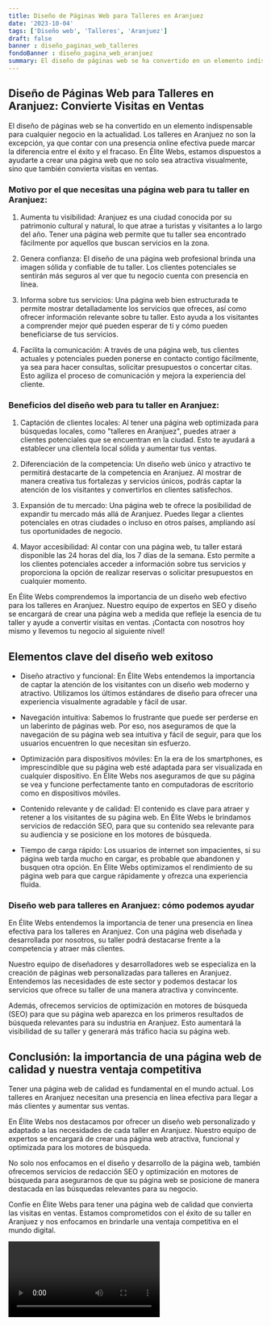 ```yaml
---
title: Diseño de Páginas Web para Talleres en Aranjuez
date: '2023-10-04'
tags: ['Diseño web', 'Talleres', 'Aranjuez']
draft: false
banner : diseño_paginas_web_talleres
fondoBanner : diseño_pagina_web_aranjuez
summary: El diseño de páginas web se ha convertido en un elemento indispensable para cualquier negocio en la actualidad. Los talleres en Aranjuez no son la excepción, ya que contar con una presencia online efectiva puede marcar la diferencia entre el éxito y el fracaso. En Élite Webs, estamos dispuestos a ayudarte a crear una página web que no solo sea atractiva visualmente, sino que también convierta visitas en ventas.
---
```


## Diseño de Páginas Web para Talleres en Aranjuez: Convierte Visitas en Ventas

El diseño de páginas web se ha convertido en un elemento indispensable para cualquier negocio en la actualidad. Los talleres en Aranjuez no son la excepción, ya que contar con una presencia online efectiva puede marcar la diferencia entre el éxito y el fracaso. En Élite Webs, estamos dispuestos a ayudarte a crear una página web que no solo sea atractiva visualmente, sino que también convierta visitas en ventas.

### Motivo por el que necesitas una página web para tu taller en Aranjuez:

1. Aumenta tu visibilidad: Aranjuez es una ciudad conocida por su patrimonio cultural y natural, lo que atrae a turistas y visitantes a lo largo del año. Tener una página web permite que tu taller sea encontrado fácilmente por aquellos que buscan servicios en la zona.

2. Genera confianza: El diseño de una página web profesional brinda una imagen sólida y confiable de tu taller. Los clientes potenciales se sentirán más seguros al ver que tu negocio cuenta con presencia en línea.

3. Informa sobre tus servicios: Una página web bien estructurada te permite mostrar detalladamente los servicios que ofreces, así como ofrecer información relevante sobre tu taller. Esto ayuda a los visitantes a comprender mejor qué pueden esperar de ti y cómo pueden beneficiarse de tus servicios.

4. Facilita la comunicación: A través de una página web, tus clientes actuales y potenciales pueden ponerse en contacto contigo fácilmente, ya sea para hacer consultas, solicitar presupuestos o concertar citas. Esto agiliza el proceso de comunicación y mejora la experiencia del cliente.

### Beneficios del diseño web para tu taller en Aranjuez:

1. Captación de clientes locales: Al tener una página web optimizada para búsquedas locales, como "talleres en Aranjuez", puedes atraer a clientes potenciales que se encuentran en la ciudad. Esto te ayudará a establecer una clientela local sólida y aumentar tus ventas.

2. Diferenciación de la competencia: Un diseño web único y atractivo te permitirá destacarte de la competencia en Aranjuez. Al mostrar de manera creativa tus fortalezas y servicios únicos, podrás captar la atención de los visitantes y convertirlos en clientes satisfechos.

3. Expansión de tu mercado: Una página web te ofrece la posibilidad de expandir tu mercado más allá de Aranjuez. Puedes llegar a clientes potenciales en otras ciudades o incluso en otros países, ampliando así tus oportunidades de negocio.

4. Mayor accesibilidad: Al contar con una página web, tu taller estará disponible las 24 horas del día, los 7 días de la semana. Esto permite a los clientes potenciales acceder a información sobre tus servicios y proporciona la opción de realizar reservas o solicitar presupuestos en cualquier momento.

En Élite Webs comprendemos la importancia de un diseño web efectivo para los talleres en Aranjuez. Nuestro equipo de expertos en SEO y diseño se encargará de crear una página web a medida que refleje la esencia de tu taller y ayude a convertir visitas en ventas. ¡Contacta con nosotros hoy mismo y llevemos tu negocio al siguiente nivel!

<GifSeo />

<Cta />

## Elementos clave del diseño web exitoso

- Diseño atractivo y funcional: En Élite Webs entendemos la importancia de captar la atención de los visitantes con un diseño web moderno y atractivo. Utilizamos los últimos estándares de diseño para ofrecer una experiencia visualmente agradable y fácil de usar.

- Navegación intuitiva: Sabemos lo frustrante que puede ser perderse en un laberinto de páginas web. Por eso, nos aseguramos de que la navegación de su página web sea intuitiva y fácil de seguir, para que los usuarios encuentren lo que necesitan sin esfuerzo.

- Optimización para dispositivos móviles: En la era de los smartphones, es imprescindible que su página web esté adaptada para ser visualizada en cualquier dispositivo. En Élite Webs nos aseguramos de que su página se vea y funcione perfectamente tanto en computadoras de escritorio como en dispositivos móviles.

- Contenido relevante y de calidad: El contenido es clave para atraer y retener a los visitantes de su página web. En Élite Webs le brindamos servicios de redacción SEO, para que su contenido sea relevante para su audiencia y se posicione en los motores de búsqueda.

- Tiempo de carga rápido: Los usuarios de internet son impacientes, si su página web tarda mucho en cargar, es probable que abandonen y busquen otra opción. En Élite Webs optimizamos el rendimiento de su página web para que cargue rápidamente y ofrezca una experiencia fluida.

### Diseño web para talleres en Aranjuez: cómo podemos ayudar

En Élite Webs entendemos la importancia de tener una presencia en línea efectiva para los talleres en Aranjuez. Con una página web diseñada y desarrollada por nosotros, su taller podrá destacarse frente a la competencia y atraer más clientes.

Nuestro equipo de diseñadores y desarrolladores web se especializa en la creación de páginas web personalizadas para talleres en Aranjuez. Entendemos las necesidades de este sector y podemos destacar los servicios que ofrece su taller de una manera atractiva y convincente.

Además, ofrecemos servicios de optimización en motores de búsqueda (SEO) para que su página web aparezca en los primeros resultados de búsqueda relevantes para su industria en Aranjuez. Esto aumentará la visibilidad de su taller y generará más tráfico hacia su página web.

## Conclusión: la importancia de una página web de calidad y nuestra ventaja competitiva

Tener una página web de calidad es fundamental en el mundo actual. Los talleres en Aranjuez necesitan una presencia en línea efectiva para llegar a más clientes y aumentar sus ventas.

En Élite Webs nos destacamos por ofrecer un diseño web personalizado y adaptado a las necesidades de cada taller en Aranjuez. Nuestro equipo de expertos se encargará de crear una página web atractiva, funcional y optimizada para los motores de búsqueda.

No solo nos enfocamos en el diseño y desarrollo de la página web, también ofrecemos servicios de redacción SEO y optimización en motores de búsqueda para asegurarnos de que su página web se posicione de manera destacada en las búsquedas relevantes para su negocio.

Confíe en Élite Webs para tener una página web de calidad que convierta las visitas en ventas. Estamos comprometidos con el éxito de su taller en Aranjuez y nos enfocamos en brindarle una ventaja competitiva en el mundo digital.

<Video />

<CtaBot job='Talleres' city='Aranjuez'/>

<Gmaps query='Aranjuez+españa+maps' />